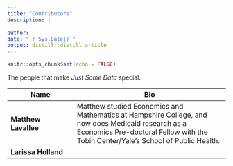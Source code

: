 ```yaml
---
title: "Contributors"
description: |

author:
date: "`r Sys.Date()`"
output: distill::distill_article
---
```


```r
knitr::opts_chunk$set(echo = FALSE)
```

The people that make *Just Some Data* special.

Name | Bio
----------------------|-------------------------------------------------
**Matthew Lavallee** | Matthew studied Economics and Mathematics at Hampshire College, and now does Medicaid research as a Economics Pre-doctoral Fellow with the Tobin Center/Yale's School of Public Health.
**Larissa Holland** | 





